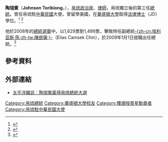 {{noteTA
|G1=地名
|1=zh-cn:约翰逊·托里比翁;zh-tw:陶瑞賓;
|2=zh-cn:小汤米·雷门格绍;zh-tw:湯米·雷蒙傑索
}}
{{Infobox Officeholder 
| name          = 约翰逊·托里比翁
| native_name   = Johnson Toribiong
| image         = Johnson Toribiong.jpg
| office        = {{PLW}}第8任[[帛琉總統|總統]]
| vicepresident = 克雷·麥瑞爾
| term_start    = 2009年1月1日
| term_end      = 2013年1月1日
| predecessor   = [[湯米·雷蒙傑索|湯米·雷蒙傑索]]
| successor     = [[湯米·雷蒙傑索|湯米·雷蒙傑索]]
| birth_date    = {{birth date and age|1946|7|22}}
| birth_place   = {{flag|太平洋群岛托管地}}[[帛琉|帛琉]][[艾拉伊州|艾拉伊州]]
| nationality   = {{PLW}}
| death_date    = 
| death_place   = 
| alma_mater    = [[華盛頓大學|華盛頓大學]]
}}
'''陶瑞賓'''（'''Johnson Toribiong'''，{{bd|1946年|7月22日|||Toribiong}}），[[帛琉|帛琉]][[政治家|政治家]]、[[律師|律師]]，帛琉獨立後的第三任[[帛琉總統|總統]]。曾任帛琉駐[[中華民國|中華民國]]大使。曾留學美國，在[[華盛頓大學|華盛頓大學]]取得[[法律博士|法律博士]]（JD）學位。<ref name=pm6>{{cite news|title=Alumni in the News|url=http://www.law.washington.edu/news/alumni.aspx|accessdate=2008-11-07|archive-date=2015-04-14|archive-url=https://web.archive.org/web/20150414120555/http://www.law.washington.edu/news/alumni.aspx|dead-url=no}}</ref> <ref name=pm5> {{cite news|first=David|last=Miho|title=Toribiong Says Palau Must End Its Dependence On U.S. Aid|url=http://www.pacificmagazine.net/news/2008/10/20/toribiong-says-palau-must-end-its-dependence-on-us-aid|work=[[Pacific_Magazine|Pacific Magazine]]|publisher=|date=2008-11-07|accessdate=2008-10-20}}{{dead link|date=十一月 2017 |bot=InternetArchiveBot }}</ref>

他於2008年的[[2008年帛琉總統選舉|總統選舉]]中，以1,629票對1,499票，擊敗時任副總統[[埃利亚斯·卡姆塞克·陈|-{zh-cn:埃利亚斯·陈;zh-tw:陳嵌薩;}-]]（Elias Camsek Chin），於2009年1月1日就職出任總統。<ref name=pm1> {{cite news|first=David|last=Miho|title=Toribiong Has The Lead In Palau Presidential Vote|url=http://www.pacificmagazine.net/news/2008/11/05/toribiong-has-the-lead-in-palau-presidential-vote|work=[[Pacific_Magazine|Pacific Magazine]]|publisher=|date=2008-11-05|accessdate=2008-11-04}}{{dead link|date=十一月 2017 |bot=InternetArchiveBot }}</ref>

==參考資料==
<div class="references-small">
<references />
</div>

== 外部連結 ==
* [http://www.pacificmagazine.net/news/2008/11/07/johnson-toribiong-wins-palau-presidential-race 太平洋雜誌：陶瑞賓贏得帛琉總統大選]{{dead link|date=十一月 2017 |bot=InternetArchiveBot }}

{{s-start}}
{{s-off}}
{{s-before|[[湯米·雷蒙傑索|湯米·雷蒙傑索]]}}
{{s-title|[[帛琉總統|帛琉總統]]|2009年—2013年}}
{{s-after|[[湯米·雷蒙傑索|湯米·雷蒙傑索]]}}
{{s-end}}
{{帛琉總統}}
{{帛琉駐華大使}}

{{DEFAULTSORT:Toribiong, Johnson}}
[[Category:帛琉總統|Category:帛琉總統]]
[[Category:華盛頓大學校友|Category:華盛頓大學校友]]
[[Category:獲頒授景星勳章者|Category:獲頒授景星勳章者]]
[[Category:帛琉駐中華民國大使|Category:帛琉駐中華民國大使]]